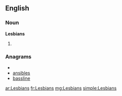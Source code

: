 {{also|lesbians}}
==English==

===Noun===
'''Lesbians'''

# {{plural of|[[Lesbian]]}}

===Anagrams===
* {{alphagram|abeilnss}}
* [[ansibles#English|ansibles]]
* [[bassline#English|bassline]]

[[ar:Lesbians]]
[[fr:Lesbians]]
[[mg:Lesbians]]
[[simple:Lesbians]]